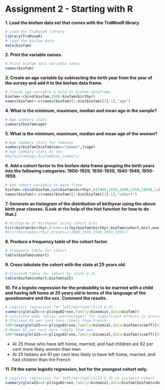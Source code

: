 Assignment 2 - Starting with R
==============================
**1. Load the biofam data set that comes with the TraMineR library.**

```r
# Load the TraMineR library
library(TraMineR)
# Load the biofam data
data(biofam)
```

**2. Print the variable names.**

```r
# Print biofam data variable names
names(biofam)
```

**3. Create an age variable by subtracting the birth year from the year of the survey and add it to the biofam data frame.**

```r
# Create age variable & bind to biofam dataframe
biofam<-cbind(biofam,2000-biofam$birthyr)
names(biofam)<-c(names(biofam)[1:dim(biofam)[2]-1],"age")
```

**4. What is the minimum, maximum, median and mean age in the sample?**

```r
# Age summary stats
summary(biofam$age)
```

**5. What is the minimum, maximum, median and mean age of the women?**

```r
# Age summary stats for females
summary(biofam[biofam$sex=="woman",]$age)
# Age summary stats by sex
#by(biofam$age,biofam$sex,summary)
```

**6. Add a cohort factor to the biofam data frame grouping the birth years into the following categories: 1900-1929, 1930-1939, 1940-1949, 1950-1959.**

```r
# Add cohort variable to data frame
biofam<-cbind(biofam,cut(biofam$birthyr,c(1900,1930,1940,1950,1959),labels=c("1900-29","1930-39","1940-49","1950-59"),right=F))
names(biofam)<-c(names(biofam)[1:dim(biofam)[2]-1],"cohort")
```


**7. Generate an histogram of the distribution of birthyear using the above birth year classes. (Look at the help of the hist function for how to do that.)**

```r
# Histogram of birthyear using cohort bins
hist(biofam$birthyr,breaks=(c(by(biofam$birthyr,biofam$cohort,min),max(biofam$birthyr))))
#hist(biofam$birthyr,breaks=c(1900,1930,1940,1950,1959))
```

**8. Produce a frequency table of the cohort factor.**

```r
# Frequency table for cohort
table(biofam$cohort)
```

**9. Cross tabulate the cohort with the state at 25 years old.**

```r
# Crosstab table for cohort by state @ 25
table(biofam$cohort,biofam$a25)
```

**10. Fit a logistic regression for the probability to be married with a child and having left home at 25 years old in terms of the language of the questionnaire and the sex.**
**Comment the results.**

```r
# Logistic regression for left/married/child @ 25
summary(glm(a25==6~plingu02+sex,family=binomial,data=biofam))
# Calculate odds ratios (percentages) for significant effects in previous regression
# Italians 61 per cent less likely than French
100*(exp(glm(a25==6~plingu02+sex,family=binomial,data=biofam)$coeff)[4]-1)
# Women 92 per cent more likely than men
100*(exp(glm(a25==6~plingu02+sex,family=binomial,data=biofam)$coeff)[3]-1)
```
* At 25 those who have left home, married, and had children are 92 per cent more likely women than men
* At 25 Italians are 61 per cent less likely to have left home, married, and had children than the French

**11. Fit the same logistic regression, but for the youngest cohort only.**

```r
# Logistic regression for left/married/child @ 25 in youngest cohort
summary(glm(a25==6~plingu02+sex,family=binomial,data=biofam[biofam$cohort=="1950-59",]))
```
